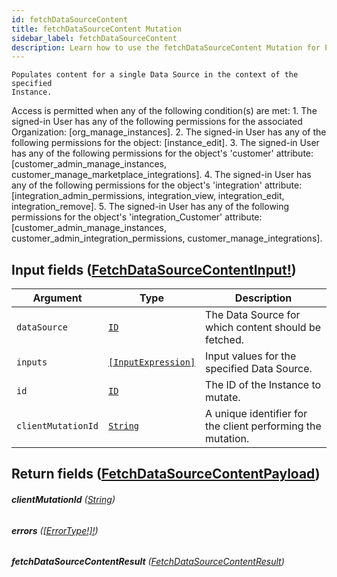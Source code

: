 ```yaml
---
id: fetchDataSourceContent
title: fetchDataSourceContent Mutation
sidebar_label: fetchDataSourceContent
description: Learn how to use the fetchDataSourceContent Mutation for Prismatic's API.
---
```


    Populates content for a single Data Source in the context of the specified
    Instance.

Access is permitted when any of the following condition(s) are met: 1. The signed-in User has any of the following permissions for the associated Organization: [org_manage_instances]. 2. The signed-in User has any of the following permissions for the object: [instance_edit]. 3. The signed-in User has any of the following permissions for the object's 'customer' attribute: [customer_admin_manage_instances, customer_manage_marketplace_integrations]. 4. The signed-in User has any of the following permissions for the object's 'integration' attribute: [integration_admin_permissions, integration_view, integration_edit, integration_remove]. 5. The signed-in User has any of the following permissions for the object's 'integration_Customer' attribute: [customer_admin_manage_instances, customer_admin_integration_permissions, customer_manage_integrations].

## Input fields ([FetchDataSourceContentInput!](api/schema/input_object/FetchDataSourceContentInput.mdx))

| Argument           | Type                                                               | Description                                                 |
| ------------------ | ------------------------------------------------------------------ | ----------------------------------------------------------- |
| `dataSource`       | [`ID`](api/schema/scalar/ID.mdx)                                   | The Data Source for which content should be fetched.        |
| `inputs`           | [`[InputExpression]`](api/schema/input_object/InputExpression.mdx) | Input values for the specified Data Source.                 |
| `id`               | [`ID`](api/schema/scalar/ID.mdx)                                   | The ID of the Instance to mutate.                           |
| `clientMutationId` | [`String`](api/schema/scalar/String.mdx)                           | A unique identifier for the client performing the mutation. |

## Return fields ([FetchDataSourceContentPayload](api/schema/object/FetchDataSourceContentPayload.mdx))

###### <b>clientMutationId</b> ([String](api/schema/scalar/String.mdx))

###### <b>errors</b> ([[ErrorType!]!](api/schema/object/ErrorType.mdx))

###### <b>fetchDataSourceContentResult</b> ([FetchDataSourceContentResult](api/schema/object/FetchDataSourceContentResult.mdx))

